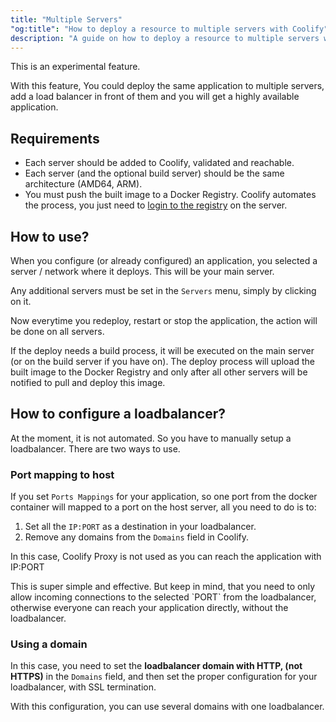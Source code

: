 ```yaml
---
title: "Multiple Servers"
"og:title": "How to deploy a resource to multiple servers with Coolify"
description: "A guide on how to deploy a resource to multiple servers with Coolify"
---
```


<Warning>This is an experimental feature.</Warning>

With this feature, You could deploy the same application to multiple servers, add a load balancer in front of them and you will get a highly available application.

## Requirements

- Each server should be added to Coolify, validated and reachable.
- Each server (and the optional build server) should be the same architecture (AMD64, ARM).
- You must push the built image to a Docker Registry. Coolify automates the process, you just need to [login to the registry](/knowledge-base/docker/registry#docker-credentials) on the server.

## How to use?

When you configure (or already configured) an application, you selected a server / network where it deploys. This will be your main server.

Any additional servers must be set in the `Servers` menu, simply by clicking on it.

Now everytime you redeploy, restart or stop the application, the action will be done on all servers.

If the deploy needs a build process, it will be executed on the main server (or on the build server if you have on). The deploy process will upload the built image to the Docker Registry and only after all other servers will be notified to pull and deploy this image.

## How to configure a loadbalancer?

At the moment, it is not automated. So you have to manually setup a loadbalancer. There are two ways to use.

### Port mapping to host

If you set `Ports Mappings` for your application, so one port from the docker container will mapped to a port on the host server, all you need to do is to:

1. Set all the `IP:PORT` as a destination in your loadbalancer.
2. Remove any domains from the `Domains` field in Coolify.

In this case, Coolify Proxy is not used as you can reach the application with IP:PORT

<Tip>
  This is super simple and effective. But keep in mind, that you need to only
  allow incoming connections to the selected `PORT` from the loadbalancer,
  otherwise everyone can reach your application directly, without the
  loadbalancer.
</Tip>

### Using a domain

In this case, you need to set the **loadbalancer domain with HTTP, (not HTTPS)** in the `Domains` field, and then set the proper configuration for your loadbalancer, with SSL termination.

With this configuration, you can use several domains with one loadbalancer.
